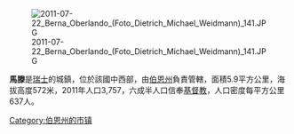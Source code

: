 [[Image:2011-07-22_Berna_Oberlando_(Foto_Dietrich_Michael_Weidmann)_141.JPG|right]]

'''馬滕'''是[[瑞士|瑞士]]的城鎮，位於該國中西部，由[[伯恩州|伯恩州]]負責管轄，面積5.9平方公里，海拔高度572米，2011年人口3,757，六成半人口信奉[[基督教|基督教]]，人口密度每平方公里637人。

{{Switzerland-geo-stub}}
[[Category:伯恩州的市镇|Category:伯恩州的市镇]]